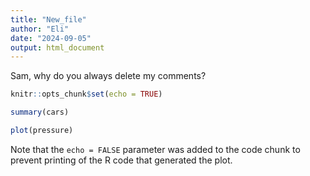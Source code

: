 ```yaml
---
title: "New_file"
author: "Eli"
date: "2024-09-05"
output: html_document
---
```


Sam, why do you always delete my comments?

```r
knitr::opts_chunk$set(echo = TRUE)
```


```r
summary(cars)
```

```r
plot(pressure)
```

Note that the `echo = FALSE` parameter was added to the code chunk to prevent printing of the R code that generated the plot.
